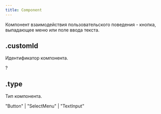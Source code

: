 ```yaml
---
title: Component
---
```



Компонент взаимодействия пользовательского поведения - кнопка, выпадающее меню или поле ввода текста.

## .customId

Идентификатор компонента.

?<MdnRef dataType="String" />

## .type

Тип компонента.

"Button" | "SelectMenu" | "TextInput"
